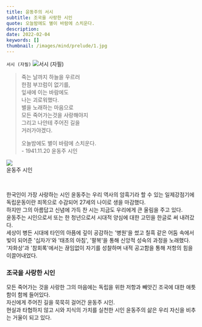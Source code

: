 ```yaml
---
title: 윤동주의 서시
subtitle: 조국을 사랑한 시인
quote: 오늘밤에도 별이 바람에 스치운다.
description: 
date: 2022-02-04
keywords: []
thumbnail: /images/mind/prelude/1.jpg
---
```


`서시 (자필)`
![서시 (자필)](/images/mind/prelude/1.jpg)

> 죽는 날까지 하늘을 우르러  
> 한점 부끄럼이 없기를,  
> 잎새에 이는 바람에도  
> 나는 괴로워했다.  
> 별을 노래하는 마음으로  
> 모든 죽어가는것을 사랑해야지  
> 그리고 나안테 주어진 길을  
> 거러가야겠다.  
>   
> 오늘밤에도 별이 바람에 스치운다.  
> \- 1941.11.20 윤동주 시인

![](https://firebasestorage.googleapis.com/v0/b/mind-kr.appspot.com/o/img%2F101-4.jpg?alt=media&token=fcf11ca5-9601-48c9-b143-9fcdbd674658)  
윤동주 시인

  

한국인이 가장 사랑하는 시인 윤동주는 우리 역사의 암흑기라 할 수 있는 일제강점기에 독립운동이란 죄목으로 수감되어 27세의 나이로 생을 마감했다.  
하지만 그의 아름답고 신념에 가득 찬 시는 지금도 우리에게 큰 울림을 주고 있다.  
윤동주는 시인으로서 또는 한 청년으로서 시대적 양심에 대한 고민을 한글로 써 내려갔다.  
세상이 병든 시대에 타인의 아픔에 깊이 공감하는 '병원'을 썼고 칠흑 같은 어둠 속에서 빛이 되어준 '십자가'와 '태초의 아침', '팔복'을 통해 신앙적 성숙의 과정을 노래했다.  
'자화상'과 '참회록'에서는 끊임없이 자기를 성찰하며 내적 공고함을 통해 저항의 힘을 이끌어내었다.  

### 조국을 사랑한 시인

모든 죽어가는 것을 사랑한 그의 마음에는 독립을 위한 저항과 빼앗긴 조국에 대한 애틋함이 함께 들어있다.  
자신에게 주어진 길을 묵묵히 걸어간 윤동주 시인.  
현실과 타협하지 않고 시와 지식의 가치를 실천한 시인 윤동주의 삶은 우리 자신을 비추는 거울이 되고 있다.